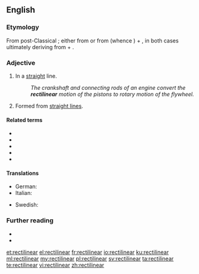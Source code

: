 ==English==

===Etymology===
From post-Classical {{etyl|la|en}}; either from {{m|la|rectilīneāris}} or from {{m|la|rectilīneus}} (whence {{m|en|rectiline}}) + {{m|en|-ar}}, in both cases ultimately deriving from {{m|la|rectus||straight}} + {{m|la|līnea||line}}.

===Adjective===
{{en-adj}}

# In a [[straight]] line.
#: ''The crankshaft and connecting rods of an engine convert the '''rectilinear''' motion of the pistons to rotary motion of the flywheel.''
# {{lb|en|geometry|arts}} Formed from [[straight line]]s.

====Related terms====
* {{l|en|rectangle}}
* {{l|en|rectangular}}
* {{l|en|rectilineal}}
* {{l|en|rectilinearity}}
* {{l|en|rectilinearly}}

====Translations====
{{trans-top|in a straight line}}
* German: {{t+|de|geradlinig}}
* Italian: {{t+|it|rettilineo}}
{{trans-mid}}
* Swedish: {{t+|sv|rätlinjig}}
{{trans-bottom}}

===Further reading===
* {{R:Century 1911}}
* {{R:OneLook}}

[[et:rectilinear]]
[[el:rectilinear]]
[[fr:rectilinear]]
[[io:rectilinear]]
[[ku:rectilinear]]
[[ml:rectilinear]]
[[my:rectilinear]]
[[pl:rectilinear]]
[[sv:rectilinear]]
[[ta:rectilinear]]
[[te:rectilinear]]
[[vi:rectilinear]]
[[zh:rectilinear]]